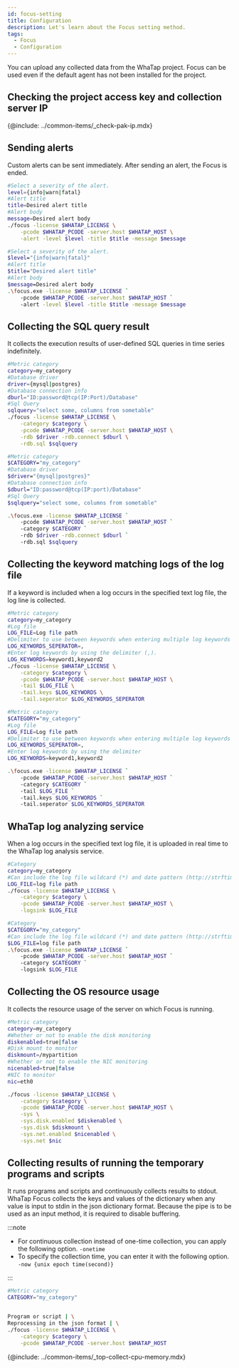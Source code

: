 ```yaml
---
id: focus-setting
title: Configuration
description: Let's learn about the Focus setting method.
tags:
  - Focus
  - Configuration
---
```



You can upload any collected data from the WhaTap project. Focus can be used even if the default agent has not been installed for the project.

## Checking the project access key and collection server IP

{@include: ../common-items/_check-pak-ip.mdx}

## Sending alerts

Custom alerts can be sent immediately. After sending an alert, the Focus is ended.

<Tabs groupId="operating-systems">
<TabItem value="lx" label="Linux Shell">

```bash title=SH
#Select a severity of the alert.
level={info|warn|fatal}
#Alert title
title=Desired alert title
#Alert body
message=Desired alert body
./focus -license $WHATAP_LICENSE \
    -pcode $WHATAP_PCODE -server.host $WHATAP_HOST \
    -alert -level $level -title $title -message $message
```

</TabItem>
<TabItem value="wd" label="Windows Powershell">

```bash title='SH'
#Select a severity of the alert.
$level="{info|warn|fatal}"
#Alert title
$title="Desired alert title"
#Alert body
$message=Desired alert body
.\focus.exe -license $WHATAP_LICENSE `
    -pcode $WHATAP_PCODE -server.host $WHATAP_HOST `
    -alert -level $level -title $title -message $message
```

</TabItem>
</Tabs>

## Collecting the SQL query result

It collects the execution results of user-defined SQL queries in time series indefinitely.

<Tabs groupId="operating-systems">
<TabItem value="lx" label="Linux Shell">

```bash title=SH
#Metric category
category=my_category
#Database driver
driver={mysql|postgres}
#Database connection info
dburl="ID:password@tcp(IP:Port)/Database"
#Sql Query
sqlquery="select some, columns from sometable"
./focus -license $WHATAP_LICENSE \
    -category $category \
    -pcode $WHATAP_PCODE -server.host $WHATAP_HOST \
    -rdb $driver -rdb.connect $dburl \
    -rdb.sql $sqlquery
```

</TabItem>
<TabItem value="wd" label="Windows Powershell">

```bash title='SH'
#Metric category
$CATEGORY="my_category"
#Database driver
$driver="{mysql|postgres}"
#Database connection info
$dburl="ID:password@tcp(IP:port)/Database"
#Sql Query
$sqlquery="select some, columns from sometable"

.\focus.exe -license $WHATAP_LICENSE `
    -pcode $WHATAP_PCODE -server.host $WHATAP_HOST `
    -category $CATEGORY `
    -rdb $driver -rdb.connect $dburl `
    -rdb.sql $sqlquery
```

</TabItem>
</Tabs>

## Collecting the keyword matching logs of the log file

If a keyword is included when a log occurs in the specified text log file, the log line is collected.

<Tabs groupId="operating-systems">
<TabItem value="lx" label="Linux Shell">

```bash title=SH
#Metric category
category=my_category
#Log file
LOG_FILE=Log file path
#Delimiter to use between keywords when entering multiple log keywords
LOG_KEYWORDS_SEPERATOR=,
#Enter log keywords by using the delimiter (,).
LOG_KEYWORDS=keyword1,keyword2
./focus -license $WHATAP_LICENSE \
    -category $category \
    -pcode $WHATAP_PCODE -server.host $WHATAP_HOST \
    -tail $LOG_FILE \
    -tail.keys $LOG_KEYWORDS \
    -tail.seperator $LOG_KEYWORDS_SEPERATOR
```

</TabItem>
<TabItem value="wd" label="Windows Powershell">

```bash title='SH'
#Metric category
$CATEGORY="my_category"
#Log file
LOG_FILE=Log file path
#Delimiter to use between keywords when entering multiple log keywords
LOG_KEYWORDS_SEPERATOR=,
#Enter log keywords by using the delimiter
LOG_KEYWORDS=keyword1,keyword2

.\focus.exe -license $WHATAP_LICENSE `
    -pcode $WHATAP_PCODE -server.host $WHATAP_HOST `
    -category $CATEGORY `
    -tail $LOG_FILE `
    -tail.keys $LOG_KEYWORDS `
    -tail.seperator $LOG_KEYWORDS_SEPERATOR
```

</TabItem>
</Tabs>

## WhaTap log analyzing service

When a log occurs in the specified text log file, it is uploaded in real time to the WhaTap log analysis service.

<Tabs groupId="operating-systems">
<TabItem value="lx" label="Linux Shell">

```bash title=SH
#Category
category=my_category
#Can include the log file wildcard (*) and date pattern (http://strftime.org)
LOG_FILE=log file path
./focus -license $WHATAP_LICENSE \
    -category $category \
    -pcode $WHATAP_PCODE -server.host $WHATAP_HOST \
    -logsink $LOG_FILE
```

</TabItem>
<TabItem value="wd" label="Windows Powershell">

```bash title='SH'
#Category
$CATEGORY="my_category"
#Can include the log file wildcard (*) and date pattern (http://strftime.org)
$LOG_FILE=log file path
.\focus.exe -license $WHATAP_LICENSE `
    -pcode $WHATAP_PCODE -server.host $WHATAP_HOST `
    -category $CATEGORY `
    -logsink $LOG_FILE
```

</TabItem>
</Tabs>

## Collecting the OS resource usage

It collects the resource usage of the server on which Focus is running.

```bash title='Linux Shell'
#Metric category
category=my_category
#Whether or not to enable the disk monitoring
diskenabled=true|false
#Disk mount to monitor
diskmount=/mypartition
#Whether or not to enable the NIC monitoring
nicenabled=true|false
#NIC to monitor
nic=eth0

./focus -license $WHATAP_LICENSE \
    -category $category \
    -pcode $WHATAP_PCODE -server.host $WHATAP_HOST \
    -sys \
    -sys.disk.enabled $diskenabled \
    -sys.disk $diskmount \
    -sys.net.enabled $nicenabled \
    -sys.net $nic
```

## Collecting results of running the temporary programs and scripts

It runs programs and scripts and continuously collects results to stdout. WhaTap Focus collects the keys and values of the dictionary when any value is input to stdin in the json dictionary format. Because the pipe is to be used as an input method, it is required to disable buffering.

:::note

- For continuous collection instead of one-time collection, you can apply the following option. `-onetime`
- To specify the collection time, you can enter it with the following option. `-now {unix epoch time(second)}`

:::

```bash title='Linux Shell'
#Metric category
CATEGORY="my_category"


Program or script | \
Reprocessing in the json format | \
./focus -license $WHATAP_LICENSE \
    -category $category \
    -pcode $WHATAP_PCODE -server.host $WHATAP_HOST
```

{@include: ../common-items/_top-collect-cpu-memory.mdx}
